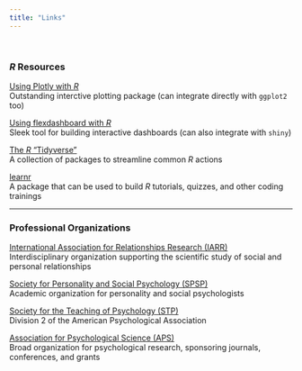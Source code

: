 ---
title: "Links"
---

<br>

### ***R* Resources**

[Using Plotly with *R*](https://plotly.com/r/)<br>
Outstanding interctive plotting package (can integrate directly with `ggplot2` too)

[Using flexdashboard with *R*](https://rmarkdown.rstudio.com/flexdashboard/)<br>
Sleek tool for building interactive dashboards (can also integrate with `shiny`)

[The *R* "Tidyverse"](https://tidyverse.org)<br>
A collection of packages to streamline common *R* actions

[learnr](https://rstudio.github.io/learnr/)<br>
A package that can be used to build *R* tutorials, quizzes, and other coding trainings

---

### **Professional Organizations**

[International Association for Relationships Research (IARR)](https://iarr.org)<br>
Interdisciplinary organization supporting the scientific study of social and personal relationships

[Society for Personality and Social Psychology (SPSP)](https://spsp.org)<br>
Academic organization for personality and social psychologists

[Society for the Teaching of Psychology (STP)](https://teachpsych.org)<br>
Division 2 of the American Psychological Association

[Association for Psychological Science (APS)](https://psychologicalscience.org)<br>
Broad organization for psychological research, sponsoring journals, conferences, and grants

